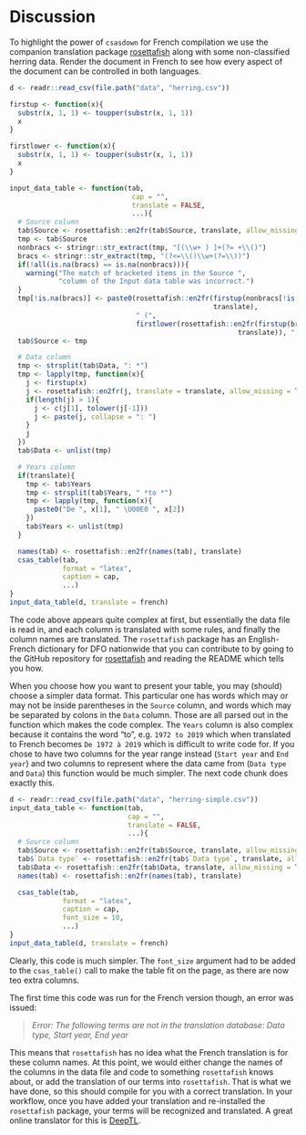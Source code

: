 # Discussion

To highlight the power of `csasdown` for French compilation we use the companion translation package [rosettafish](https://github.com/pbs-assess/rosettafish) along with some non-classified herring data. Render the document in French to see how every aspect of the document can be controlled in both languages.

```r
d <- readr::read_csv(file.path("data", "herring.csv"))

firstup <- function(x){
  substr(x, 1, 1) <- toupper(substr(x, 1, 1))
  x
}

firstlower <- function(x){
  substr(x, 1, 1) <- toupper(substr(x, 1, 1))
  x
}

input_data_table <- function(tab,
                              cap = "",
                              translate = FALSE,
                              ...){
  # Source column
  tab$Source <- rosettafish::en2fr(tab$Source, translate, allow_missing = TRUE)
  tmp <- tab$Source
  nonbracs <- stringr::str_extract(tmp, "[(\\w+ ) ]+(?= +\\()")
  bracs <- stringr::str_extract(tmp, "(?<=\\()\\w+(?=\\))")
  if(!all(is.na(bracs) == is.na(nonbracs))){
    warning("The match of bracketed items in the Source ",
            "column of the Input data table was incorrect.")
  }
  tmp[!is.na(bracs)] <- paste0(rosettafish::en2fr(firstup(nonbracs[!is.na(nonbracs)]),
                                                  translate),
                               " (",
                               firstlower(rosettafish::en2fr(firstup(bracs[!is.na(bracs)]),
                                                        translate)), ")")
  tab$Source <- tmp

  # Data column
  tmp <- strsplit(tab$Data, ": *")
  tmp <- lapply(tmp, function(x){
    j <- firstup(x)
    j <- rosettafish::en2fr(j, translate = translate, allow_missing = TRUE)
    if(length(j) > 1){
      j <- c(j[1], tolower(j[-1]))
      j <- paste(j, collapse = ": ")
    }
    j
  })
  tab$Data <- unlist(tmp)

  # Years column
  if(translate){
    tmp <- tab$Years
    tmp <- strsplit(tab$Years, " *to *")
    tmp <- lapply(tmp, function(x){
      paste0("De ", x[1], " \U00E0 ", x[2])
    })
    tab$Years <- unlist(tmp)
  }

  names(tab) <- rosettafish::en2fr(names(tab), translate)
  csas_table(tab,
             format = "latex",
             caption = cap,
             ...)
}
input_data_table(d, translate = french)
```

The code above appears quite complex at first, but essentially the data file is read in, and each column is translated with some rules, and finally the column names are translated. The `rosettafish` package has an English-French dictionary for DFO nationwide that you can contribute to by going to the GitHub repository for  [rosettafish](https://github.com/pbs-assess/rosettafish) and reading the README which tells you how.

When you choose how you want to present your table, you may (should) choose a simpler data format. This particular one has words which may or may not be inside parentheses in the `Source` column, and words which may be separated by colons in the `Data` column. Those are all parsed out in the function which makes the code complex. The `Years` column is also complex because it contains the word "to", e.g. `1972 to 2019` which when translated to French becomes `De 1972 à 2019` which is difficult to write code for. If you chose to have two columns for the year range instead (`Start year` and `End year`) and two columns to represent where the data came from (`Data type` and `Data`) this function would be much simpler. The next code chunk does exactly this.


```r
d <- readr::read_csv(file.path("data", "herring-simple.csv"))
input_data_table <- function(tab,
                             cap = "",
                             translate = FALSE,
                             ...){
  # Source column
  tab$Source <- rosettafish::en2fr(tab$Source, translate, allow_missing = TRUE)
  tab$`Data type` <- rosettafish::en2fr(tab$`Data type`, translate, allow_missing = TRUE)
  tab$Data <- rosettafish::en2fr(tab$Data, translate, allow_missing = TRUE)
  names(tab) <- rosettafish::en2fr(names(tab), translate)

  csas_table(tab,
             format = "latex",
             caption = cap,
             font_size = 10,
             ...)
}
input_data_table(d, translate = french)
```
Clearly, this code is much simpler. The `font_size` argument had to be added to the `csas_table()` call to make the table fit on the page, as there are now teo extra columns.

The first time this code was run for the French version though, an error was issued:

> *Error: The following terms are not in the translation database: Data type, Start year, End year*

This means that `rosettafish` has no idea what the French translation is for these column names. At this point, we would either change the names of the columns in the data file and code to something `rosettafish` knows about, or add the translation of our terms into `rosettafish`. That is what we have done, so this should compile for you with a correct translation. In your workflow, once you have added your translation and re-installed the `rosettafish` package, your terms will be recognized and translated. A great online translator for this is [DeepTL](https://www.deepl.com/en/home).
